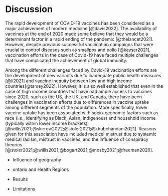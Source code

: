 # Discussion

The rapid development of COVID-19 vaccines has been considered as a major achievement of modern medicine [@davis2022]. The availability of vaccines at the end of 2020 made some believe that they would be a determinant factor in a rapid ending of the pandemic [@thelancet2021]. However, despite previous successful vaccination campaigns that were crucial to control diseases such as smallpox and polio [@kayser2021], vaccination efforts in the case of Covid-19 have faced multiple challenges that have complicated the achievement of global immunity.

Among the different challenges faced by Covid-19 vaccination efforts are the development of new variants due to inadequate public health measures [@li2021] and vaccine inequity  between low and high income countries[@tamey2022]. However, it is also well established that even in the case of high income countries that have had ample access to vaccines since 2020, such as the US, the UK, and Canada, there have been challenges in vaccination efforts due to differences in vaccine uptake among different segments of the population. More specifically, lower vaccine uptake has been associated with socio-economic factors such as race (i.e., identifying as Black, Asian, Indigenous) and household income (typically within lower income brackets) [@willis2021;@skirrow2022;@stoler2021;@khubchandani2021]. Reasons given for this association have included medical mistrust due to systemic medical racism, mistrust in vaccines, and the influence of conspiracy theories [@stoler2021;@willis2021;@bogart2021;@mosby2021;@freeman2020].

- Influence of geography

- ontario and Health Regions

- Results

- Limitations